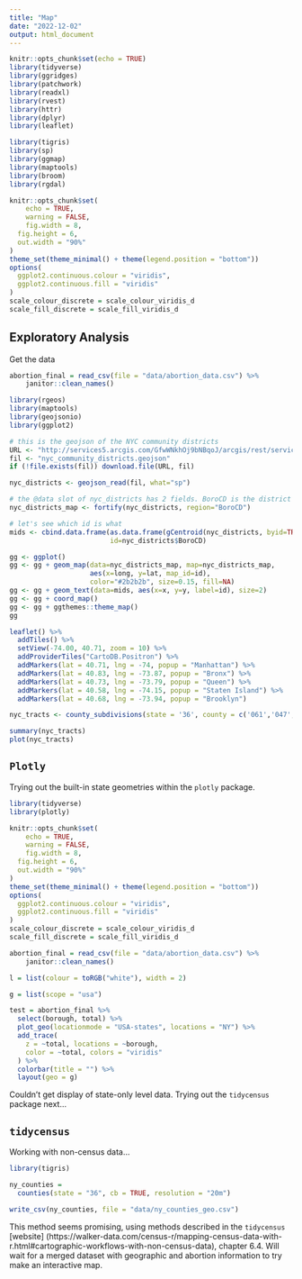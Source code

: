 ```yaml
---
title: "Map"
date: "2022-12-02"
output: html_document
---
```


```r
knitr::opts_chunk$set(echo = TRUE)
library(tidyverse)
library(ggridges)
library(patchwork)
library(readxl)
library(rvest)
library(httr)
library(dplyr)
library(leaflet)

library(tigris)
library(sp)
library(ggmap)
library(maptools)
library(broom)
library(rgdal)

knitr::opts_chunk$set(
	echo = TRUE,
	warning = FALSE,
	fig.width = 8, 
  fig.height = 6,
  out.width = "90%"
)
theme_set(theme_minimal() + theme(legend.position = "bottom"))
options(
  ggplot2.continuous.colour = "viridis",
  ggplot2.continuous.fill = "viridis"
)
scale_colour_discrete = scale_colour_viridis_d
scale_fill_discrete = scale_fill_viridis_d

```

## Exploratory Analysis

Get the data

```r
abortion_final = read_csv(file = "data/abortion_data.csv") %>%
    janitor::clean_names()
```

```r
library(rgeos)
library(maptools)
library(geojsonio)
library(ggplot2)

# this is the geojson of the NYC community districts
URL <- "http://services5.arcgis.com/GfwWNkhOj9bNBqoJ/arcgis/rest/services/nycd/FeatureServer/0/query?where=1=1&outFields=*&outSR=4326&f=geojson"
fil <- "nyc_community_districts.geojson"
if (!file.exists(fil)) download.file(URL, fil)

nyc_districts <- geojson_read(fil, what="sp")

# the @data slot of nyc_districts has 2 fields. BoroCD is the district #
nyc_districts_map <- fortify(nyc_districts, region="BoroCD")

# let's see which id is what
mids <- cbind.data.frame(as.data.frame(gCentroid(nyc_districts, byid=TRUE)), 
                         id=nyc_districts$BoroCD)

gg <- ggplot()
gg <- gg + geom_map(data=nyc_districts_map, map=nyc_districts_map,
                    aes(x=long, y=lat, map_id=id),
                    color="#2b2b2b", size=0.15, fill=NA)
gg <- gg + geom_text(data=mids, aes(x=x, y=y, label=id), size=2)
gg <- gg + coord_map()
gg <- gg + ggthemes::theme_map()
gg

```

```r
leaflet() %>%
  addTiles() %>%
  setView(-74.00, 40.71, zoom = 10) %>%
  addProviderTiles("CartoDB.Positron") %>%
  addMarkers(lat = 40.71, lng = -74, popup = "Manhattan") %>%
  addMarkers(lat = 40.83, lng = -73.87, popup = "Bronx") %>%
  addMarkers(lat = 40.73, lng = -73.79, popup = "Queen") %>%
  addMarkers(lat = 40.58, lng = -74.15, popup = "Staten Island") %>%
  addMarkers(lat = 40.68, lng = -73.94, popup = "Brooklyn")

nyc_tracts <- county_subdivisions(state = '36', county = c('061','047','081','005','085'))

summary(nyc_tracts)
plot(nyc_tracts)


```


## `Plotly`

Trying out the built-in state geometries within the `plotly` package.


```r
library(tidyverse)
library(plotly)

knitr::opts_chunk$set(
	echo = TRUE,
	warning = FALSE,
	fig.width = 8, 
  fig.height = 6,
  out.width = "90%"
)
theme_set(theme_minimal() + theme(legend.position = "bottom"))
options(
  ggplot2.continuous.colour = "viridis",
  ggplot2.continuous.fill = "viridis"
)
scale_colour_discrete = scale_colour_viridis_d
scale_fill_discrete = scale_fill_viridis_d
```

```r
abortion_final = read_csv(file = "data/abortion_data.csv") %>%
    janitor::clean_names()
```

```r
l = list(colour = toRGB("white"), width = 2)

g = list(scope = "usa")

test = abortion_final %>% 
  select(borough, total) %>% 
  plot_geo(locationmode = "USA-states", locations = "NY") %>%
  add_trace(
    z = ~total, locations = ~borough,
    color = ~total, colors = "viridis"
  ) %>% 
  colorbar(title = "") %>% 
  layout(geo = g)
```


Couldn't get display of state-only level data. Trying out the `tidycensus` package next...

## `tidycensus`

Working with non-census data...

```r
library(tigris)
```

```r
ny_counties = 
  counties(state = "36", cb = TRUE, resolution = "20m") 

write_csv(ny_counties, file = "data/ny_counties_geo.csv")
```

This method seems promising, using methods described in the `tidycensus` [website] (https://walker-data.com/census-r/mapping-census-data-with-r.html#cartographic-workflows-with-non-census-data), chapter 6.4. Will wait for a merged dataset with geographic and abortion information to try make an interactive map.